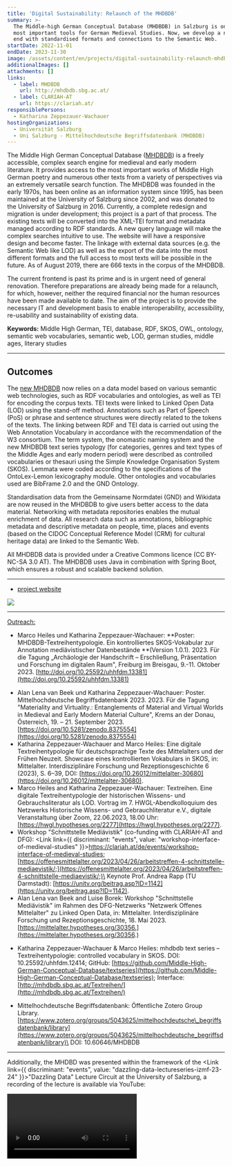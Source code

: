 ```yaml
---
title: 'Digital Sustainability: Relaunch of the MHDBDB'
summary: >-
  The Middle-high German Conceptual Database (MHDBDB) in Salzburg is one of the
  most important tools for German Medieval Studies. Now, we develop a new front
  end with standardised formats and connections to the Semantic Web.
startDate: 2022-11-01
endDate: 2023-11-30
image: /assets/content/en/projects/digital-sustainability-relaunch-mhdbdb/image.png
additionalImages: []
attachments: []
links:
  - label: MHDBDB
    url: http://mhdbdb.sbg.ac.at/
  - label: CLARIAH-AT
    url: https://clariah.at/
responsiblePersons:
  - Katharina Zeppezauer-Wachauer
hostingOrganizations:
  - Universität Salzburg
  - Uni Salzburg - Mittelhochdeutsche Begriffsdatenbank (MHDBDB)
---
```

The Middle High German Conceptual Database ([MHDBDB](http://mhdbdb.sbg.ac.at/)) is a freely accessible, complex search engine for medieval and early modern literature. It provides access to the most important works of Middle High German poetry and numerous other texts from a variety of perspectives via an extremely versatile search function. The MHDBDB was founded in the early 1970s, has been online as an information system since 1995, has been maintained at the University of Salzburg since 2002, and was donated to the University of Salzburg in 2016. Currently, a complete redesign and migration is under development; this project is a part of that process. The existing texts will be converted into the XML-TEI format and metadata managed according to RDF standards. A new query language will make the complex searches intuitive to use. The website will have a responsive design and become faster. The linkage with external data sources (e.g. the Semantic Web like LOD) as well as the export of the data into the most different formats and the full access to most texts will be possible in the future. As of August 2019, there are 666 texts in the corpus of the MHDBDB.

The current frontend is past its prime and is in urgent need of general renovation. Therefore preparations are already being made for a relaunch, for which, however, neither the required financial nor the human resources have been made available to date. The aim of the project is to provide the necessary IT and development basis to enable interoperability, accessibility, re-usability and sustainability of existing data.

**Keywords:** Middle High German, TEI, database, RDF, SKOS, OWL, ontology, semantic web vocabularies, semantic web, LOD, german studies, middle ages, literary studies

---

## **Outcomes**

The [new MHDBDB](https://mhdbdb.sbg.ac.at/#/) now relies on a data model based on various semantic web technologies, such as RDF vocabularies and ontologies, as well as TEI for encoding the corpus texts. TEI texts were linked to Linked Open Data (LOD) using the stand-off method. Annotations such as Part of Speech (PoS) or phrase and sentence structures were directly related to the tokens of the texts. The linking between RDF and TEI data is carried out using the Web Annotation Vocabulary in accordance with the recommendation of the W3 consortium. The term system, the onomastic naming system and the new MHDBDB text series typology (for categories, genres and text types of the Middle Ages and early modern period) were described as controlled vocabularies or thesauri using the Simple Knowledge Organisation System (SKOS). Lemmata were coded according to the specifications of the OntoLex-Lemon lexicography module. Other ontologies and vocabularies used are BibFrame 2.0 and the GND Ontology.

Standardisation data from the Gemeinsame Normdatei (GND) and Wikidata are now reused in the MHDBDB to give users better access to the data material. Networking with metadata repositories enables the mutual enrichment of data. All research data such as annotations, bibliographic metadata and descriptive metadata on people, time, places and events (based on the CIDOC Conceptual Reference Model (CRM) for cultural heritage data) are linked to the Semantic Web.

All MHDBDB data is provided under a Creative Commons licence (CC BY-NC-SA 3.0 AT). The MHDBDB uses Java in combination with Spring Boot, which ensures a robust and scalable backend solution.

---

* [project website](https://www.marketext.at/Textreihentypologie/)

![](/assets/content/en/projects/digital-sustainability-relaunch-mhdbdb/mhdbd-textreihentypologie-website-1024x739.png)

---

[Outreach:](https://www.marketext.at/Textreihentypologie/?page_id=13)

* Marco Heiles und Katharina Zeppezauer-Wachauer: \*\*Poster: MHDBDB-Textreihentypologie. Ein kontrolliertes SKOS-Vokabular zur Annotation mediävistischer Datenbestände \*\*(Version 1.0.1). 2023. Für die Tagung „Archäologie der Handschrift – Erschließung, Präsentation und Forschung im digitalen Raum", Freiburg im Breisgau, 9.-11. Oktober 2023. [http://doi.org/10.25592/uhhfdm.13381](http://doi.org/10.25592/uhhfdm.13381)

- Alan Lena van Beek und Katharina Zeppezauer-Wachauer: Poster. Mittelhochdeutsche Begriffsdatenbank 2023. 2023. Für die Tagung "Materiality and Virtuality.: Entanglements of Material and Virtual Worlds in Medieval and Early Modern Material Culture", Krems an der Donau, Österreich, 19. – 21. September 2023. [https://doi.org/10.5281/zenodo.8375554](https://doi.org/10.5281/zenodo.8375554)
- Katharina Zeppezauer-Wachauer and Marco Heiles: Eine digitale Textreihentypologie für deutschsprachige Texte des Mittelalters und der Frühen Neuzeit. Showcase eines kontrollierten Vokabulars in SKOS, in: Mittelalter. Interdisziplinäre Forschung und Rezeptionsgeschichte 6 (2023), S. 6–39, DOI: [https://doi.org/10.26012/mittelalter-30680](https://doi.org/10.26012/mittelalter-30680).
- Marco Heiles and Katharina Zeppezauer-Wachauer: Textreihen. Eine digitale Textreihentypologie der historischen Wissens- und Gebrauchsliteratur als LOD. Vortrag im 7. HWGL-Abendkolloquium des Netzwerks Historische Wissens- und Gebrauchliteratur e.V., digitale Veranstaltung über Zoom, 22.06.2023, 18.00 Uhr: [https://hwgl.hypotheses.org/2277](https://hwgl.hypotheses.org/2277).
- Workshop "Schnittstelle Mediävistik" (co-funding with CLARIAH-AT and DFG): <Link link={{ discriminant: "events", value: "workshop-interface-of-medieval-studies" }}>https://clariah.at/de/events/workshop-interface-of-medieval-studies</Link>;\
  [https://offenesmittelalter.org/2023/04/26/arbeitstreffen-4-schnittstelle-mediaevistik/;](https://offenesmittelalter.org/2023/04/26/arbeitstreffen-4-schnittstelle-mediaevistik/;)\
  Keynote Prof. Andrea Rapp (TU Darmstadt): [https://unitv.org/beitrag.asp?ID=1142](https://unitv.org/beitrag.asp?ID=1142).
- Alan Lena van Beek and Luise Borek: Workshop "Schnittstelle Mediävistik" im Rahmen des DFG-Netzwerks "Netzwerk Offenes Mittelalter" zu Linked Open Data, in: Mittelalter. Interdisziplinäre Forschung und Rezeptionsgeschichte, 18. Mai 2023. [https://mittelalter.hypotheses.org/30356.](https://mittelalter.hypotheses.org/30356.)

* Katharina Zeppezauer-Wachauer & Marco Heiles: mhdbdb text series – Textreihentypologie: controlled vocabulary in SKOS. DOI: 10.25592/uhhfdm.12414; GitHub: [https://github.com/Middle-High-German-Conceptual-Database/textseries](https://github.com/Middle-High-German-Conceptual-Database/textseries); Interface: [http://mhdbdb.sbg.ac.at/Textreihen/](http://mhdbdb.sbg.ac.at/Textreihen/)

- Mittelhochdeutsche Begriffsdatenbank: Öffentliche Zotero Group Library. [https://www.zotero.org/groups/5043625/mittelhochdeutsche\_begriffsdatenbank/library](https://www.zotero.org/groups/5043625/mittelhochdeutsche_begriffsdatenbank/library)\
  DOI: 10.60646/MHDBDB

---

Additionally, the MHDBD was presented within the framework of the <Link link={{ discriminant: "events", value: "dazzling-data-lectureseries-izmf-23-24" }}>"Dazzling Data"</Link> Lecture Circuit at the University of Salzburg, a recording of the lecture is available via YouTube:

<Video provider="youtube" id="fKQ78XS5ixo">
  Mittelhochdeutsche Begriffsdatenbank Reloaded
</Video>
